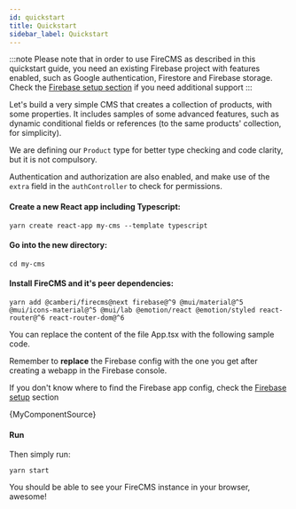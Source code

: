 ```yaml
---
id: quickstart
title: Quickstart
sidebar_label: Quickstart
---
```


:::note
Please note that in order to use FireCMS as described in this quickstart guide,
you need an existing Firebase project with features enabled, such as Google
authentication, Firestore and Firebase storage.
Check the [Firebase setup section](firebase_setup.md) if you need additional
support
:::

Let's build a very simple CMS that creates a collection of products, with
some properties. It includes samples of some advanced features, such as
dynamic conditional fields or references (to the same products' collection,
for simplicity).

We are defining our `Product` type for better type checking and code clarity,
but it is not compulsory.

Authentication and authorization are also enabled, and make use of the `extra`
field in the `authController` to check for permissions.

#### Create a new React app including Typescript:

```
yarn create react-app my-cms --template typescript
```

#### Go into the new directory:

```
cd my-cms
```

#### Install FireCMS and it's peer dependencies:

```
yarn add @camberi/firecms@next firebase@^9 @mui/material@^5 @mui/icons-material@^5 @mui/lab @emotion/react @emotion/styled react-router@^6 react-router-dom@^6
```

You can replace the content of the file App.tsx with the following sample code.

Remember to **replace** the Firebase config with the one you get after creating
a webapp in the Firebase console.

If you don't know where to find the Firebase app config, check the
[Firebase setup](firebase_setup.md) section


<CodeBlock language="tsx">{MyComponentSource}</CodeBlock>

#### Run

Then simply run:

```
yarn start
```

You should be able to see your FireCMS instance in your browser, awesome!

